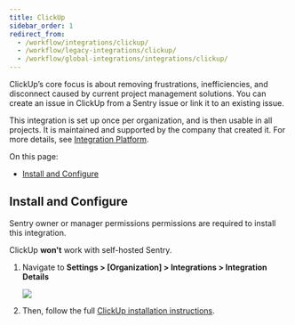 ```yaml
---
title: ClickUp
sidebar_order: 1
redirect_from:
  - /workflow/integrations/clickup/
  - /workflow/legacy-integrations/clickup/
  - /workflow/global-integrations/integrations/clickup/
---
```


ClickUp’s core focus is about removing frustrations, inefficiencies, and disconnect caused by current project management solutions. You can create an issue in ClickUp from a Sentry issue or link it to an existing issue.

This integration is set up once per organization, and is then usable in all projects. It is maintained and supported by the company that created it. For more details, see [Integration Platform](product/integrations/integration-platform/).

On this page:
- [Install and Configure](#install-and-configure)

## Install and Configure

<Alert title="Note" level="info">
Sentry owner or manager permissions permissions are required to install this integration. 

ClickUp **won't** work with self-hosted Sentry.
</Alert>

1. Navigate to **Settings > [Organization] > Integrations > Integration Details**

    ![](click-up.png)

2. Then, follow the full [ClickUp installation instructions](https://docs.clickup.com/en/articles/3420285-sentry-io).
